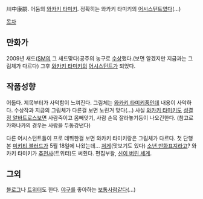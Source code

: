 川中康嗣. 어둠의 [[와카키 타미키]]. 정확히는 와카키 타미키의 [[어시스턴트]]였다(...)

[[목차]]

== 만화가 ==
2009년 새드([[SM]]의 그 새드맞다)공주의 농구로 [http://club.shogakukan.co.jp/magazine/SH_CSNDY/search?w=%E5%B7%9D%E4%B8%AD%E5%BA%B7%E5%97%A3 수상]했다.(보면 알겠지만 지금과는 그림체가 다르다) 그후 [[와카키 타미키]]의 [[어시스턴트]]가 되었다.

== 작품성향 ==
어둡다. 제목부터가 사악함이 느껴진다. 그림체는 [[와카키 타미키]]풍인데 내용이 사악하다. 수상작과 지금의 그림체가 다른걸 보면 노린거 맞다(...) 사실 [[와카키 타미키]]도 [[성결정 알바트로스]]보면 사람죽이고 몸빼앗기, 사람 손목 잘라놓기등이 나오긴한다. (참고로 카와나카의 경우는 사람을 두동강낸다)

다른 어시스턴트들이 프로 데뷔한걸 보면 와카키 타미키랑은 그림체가 다르다. 첫 단행본 [[미키티 블러드]]가 5월 18일에 나왔는데... [http://sokuyomi.jp/product/mikithibur_002/CO/1/ 저게](맛보기도 있다) [[소년 만화]]표지라고? 와카키 타미키가 [https://twitpic.com/show/iphone/9mo7j8 추천사](트위터)도 써줬다. 편집부왈, [http://www.amazon.co.jp/%E3%83%9F%E3%82%AD%E3%83%86%E3%82%A3%E3%83%BB%E3%83%96%E3%83%A9%E3%83%83%E3%83%890-%E5%B0%91%E5%B9%B4%E3%82%B5%E3%83%B3%E3%83%87%E3%83%BC%E3%82%B3%E3%83%9F%E3%83%83%E3%82%AF%E3%82%B9-%E5%B7%9D%E4%B8%AD-%E5%BA%B7%E5%97%A3/dp/4091236707/ref=as_li_tf_mfw?&linkCode=wey&tag=yasushin-22 신이 버린 세계].

== 그외 ==
[http://yasushin.jugem.jp/ 블로그]나 [https://twitter.com/#!/sadistichime 트위터]도 한다. [[야구]]를 좋아하는 [[보통사람]]같다(...)
